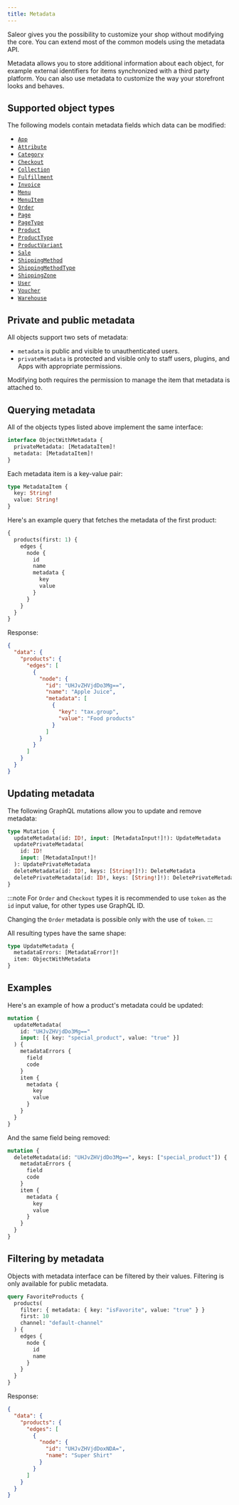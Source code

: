 ```yaml
---
title: Metadata
---
```


Saleor gives you the possibility to customize your shop without modifying the core. You can extend most of the common models using the metadata API.

Metadata allows you to store additional information about each object, for example external identifiers for items synchronized with a third party platform. You can also use metadata to customize the way your storefront looks and behaves.

## Supported object types

The following models contain metadata fields which data can be modified:

- [`App`](./api-reference/objects/app.mdx)
- [`Attribute`](./api-reference/objects/attribute.mdx)
- [`Category`](./api-reference/objects/category.mdx)
- [`Checkout`](./api-reference/objects/checkout.mdx)
- [`Collection`](./api-reference/objects/collection.mdx)
- [`Fulfillment`](./api-reference/objects/fulfillment.mdx)
- [`Invoice`](./api-reference/objects/invoice.mdx)
- [`Menu`](./api-reference/objects/menu.mdx)
- [`MenuItem`](./api-reference/objects/menu-item.mdx)
- [`Order`](./api-reference/objects/order.mdx)
- [`Page`](./api-reference/objects/page.mdx)
- [`PageType`](./api-reference/objects/page-type.mdx)
- [`Product`](./api-reference/objects/product.mdx)
- [`ProductType`](./api-reference/objects/product-type.mdx)
- [`ProductVariant`](./api-reference/objects/product-variant.mdx)
- [`Sale`](./api-reference/objects/sale.mdx)
- [`ShippingMethod`](./api-reference/objects/shipping-method.mdx)
- [`ShippingMethodType`](./api-reference/objects/shipping-method-type.mdx)
- [`ShippingZone`](./api-reference/objects/shipping-zone.mdx)
- [`User`](./api-reference/objects/user.mdx)
- [`Voucher`](./api-reference/objects/voucher.mdx)
- [`Warehouse`](./api-reference/objects/warehouse.mdx)

## Private and public metadata

All objects support two sets of metadata:

- `metadata` is public and visible to unauthenticated users.
- `privateMetadata` is protected and visible only to staff users, plugins, and Apps with appropriate permissions.

Modifying both requires the permission to manage the item that metadata is attached to.

## Querying metadata

All of the objects types listed above implement the same interface:

```graphql
interface ObjectWithMetadata {
  privateMetadata: [MetadataItem]!
  metadata: [MetadataItem]!
}
```

Each metadata item is a key-value pair:

```graphql
type MetadataItem {
  key: String!
  value: String!
}
```

Here's an example query that fetches the metadata of the first product:

```graphql
{
  products(first: 1) {
    edges {
      node {
        id
        name
        metadata {
          key
          value
        }
      }
    }
  }
}
```

Response:

```json
{
  "data": {
    "products": {
      "edges": [
        {
          "node": {
            "id": "UHJvZHVjdDo3Mg==",
            "name": "Apple Juice",
            "metadata": [
              {
                "key": "tax.group",
                "value": "Food products"
              }
            ]
          }
        }
      ]
    }
  }
}
```

## Updating metadata

The following GraphQL mutations allow you to update and remove metadata:

```graphql
type Mutation {
  updateMetadata(id: ID!, input: [MetadataInput!]!): UpdateMetadata
  updatePrivateMetadata(
    id: ID!
    input: [MetadataInput!]!
  ): UpdatePrivateMetadata
  deleteMetadata(id: ID!, keys: [String!]!): DeleteMetadata
  deletePrivateMetadata(id: ID!, keys: [String!]!): DeletePrivateMetadata
}
```

:::note
For `Order` and `Checkout` types it is recommended to use `token` as the `id` input value,
for other types use GraphQL ID.

Changing the `Order` metadata is possible only with the use of `token`.
:::

All resulting types have the same shape:

```graphql
type UpdateMetadata {
  metadataErrors: [MetadataError!]!
  item: ObjectWithMetadata
}
```

## Examples

Here's an example of how a product's metadata could be updated:

```graphql {2-5}
mutation {
  updateMetadata(
    id: "UHJvZHVjdDo3Mg=="
    input: [{ key: "special_product", value: "true" }]
  ) {
    metadataErrors {
      field
      code
    }
    item {
      metadata {
        key
        value
      }
    }
  }
}
```

And the same field being removed:

```graphql {2}
mutation {
  deleteMetadata(id: "UHJvZHVjdDo3Mg==", keys: ["special_product"]) {
    metadataErrors {
      field
      code
    }
    item {
      metadata {
        key
        value
      }
    }
  }
}
```

## Filtering by metadata

Objects with metadata interface can be filtered by their values. Filtering is only available for public metadata.

```graphql {3}
query FavoriteProducts {
  products(
    filter: { metadata: { key: "isFavorite", value: "true" } }
    first: 10
    channel: "default-channel"
  ) {
    edges {
      node {
        id
        name
      }
    }
  }
}
```

Response:

```json
{
  "data": {
    "products": {
      "edges": [
        {
          "node": {
            "id": "UHJvZHVjdDoxNDA=",
            "name": "Super Shirt"
          }
        }
      ]
    }
  }
}
```
